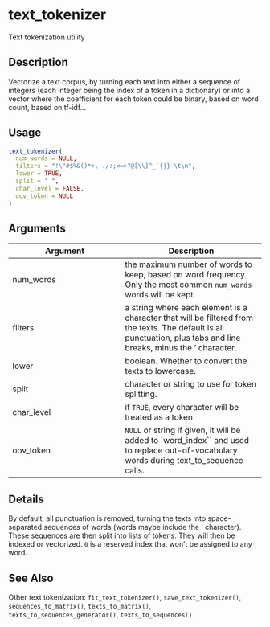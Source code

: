# text_tokenizer


Text tokenization utility




## Description

Vectorize a text corpus, by turning each text into either a sequence of
integers (each integer being the index of a token in a dictionary) or into a
vector where the coefficient for each token could be binary, based on word
count, based on tf-idf...





## Usage
```r
text_tokenizer(
  num_words = NULL,
  filters = "!\"#$%&()*+,-./:;<=>?@[\\]^_`{|}~\t\n",
  lower = TRUE,
  split = " ",
  char_level = FALSE,
  oov_token = NULL
)
```




## Arguments


Argument      |Description
------------- |----------------
num_words | the maximum number of words to keep, based on word frequency. Only the most common ``num_words`` words will be kept.
filters | a string where each element is a character that will be filtered from the texts. The default is all punctuation, plus tabs and line breaks, minus the ' character.
lower | boolean. Whether to convert the texts to lowercase.
split | character or string to use for token splitting.
char_level | if ``TRUE``, every character will be treated as a token
oov_token | ``NULL`` or string If given, it will be added to `word_index`` and used to replace out-of-vocabulary words during text_to_sequence calls.




## Details

By default, all punctuation is removed, turning the texts into
space-separated sequences of words (words maybe include the ' character).
These sequences are then split into lists of tokens. They will then be
indexed or vectorized. ``0`` is a reserved index that won't be assigned to any
word.







## See Also

Other text tokenization: 
`fit_text_tokenizer()`,
`save_text_tokenizer()`,
`sequences_to_matrix()`,
`texts_to_matrix()`,
`texts_to_sequences_generator()`,
`texts_to_sequences()`



